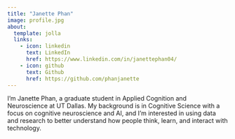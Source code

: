 ```yaml
---
title: "Janette Phan"
image: profile.jpg
about:
  template: jolla
  links:
    - icon: linkedin
      text: LinkedIn
      href: https://www.linkedin.com/in/janettephan04/
    - icon: github
      text: Github
      href: https://github.com/phanjanette
---
```


I’m Janette Phan, a graduate student in Applied Cognition and Neuroscience at UT Dallas. My background is in Cognitive Science with a focus on cognitive neuroscience and AI, and I’m interested in using data and research to better understand how people think, learn, and interact with technology.

